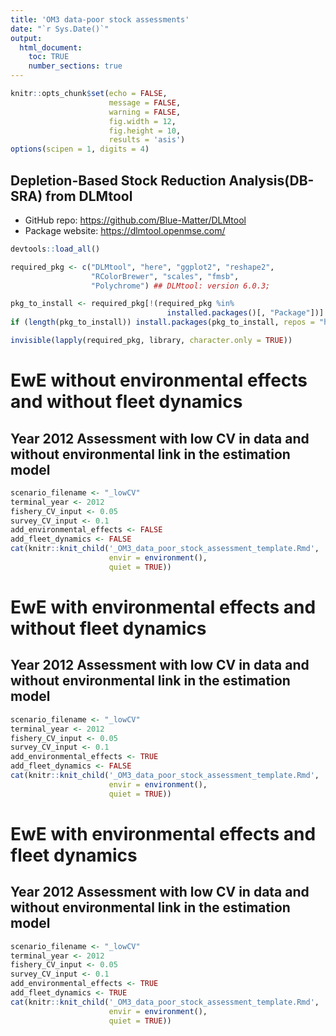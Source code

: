 ```yaml
---
title: 'OM3 data-poor stock assessments'
date: "`r Sys.Date()`"
output: 
  html_document:
    toc: TRUE
    number_sections: true
---
```


```r
knitr::opts_chunk$set(echo = FALSE, 
                      message = FALSE,
                      warning = FALSE,
                      fig.width = 12,
                      fig.height = 10,
                      results = 'asis')
options(scipen = 1, digits = 4)
```

## Depletion-Based Stock Reduction Analysis(DB-SRA) from DLMtool

- GitHub repo: <https://github.com/Blue-Matter/DLMtool>
- Package website: <https://dlmtool.openmse.com/>

```r
devtools::load_all()

required_pkg <- c("DLMtool", "here", "ggplot2", "reshape2",
                  "RColorBrewer", "scales", "fmsb", 
                  "Polychrome") ## DLMtool: version 6.0.3; 

pkg_to_install <- required_pkg[!(required_pkg %in%
                                   installed.packages()[, "Package"])]
if (length(pkg_to_install)) install.packages(pkg_to_install, repos = "http://cran.us.r-project.org")

invisible(lapply(required_pkg, library, character.only = TRUE))
```
# EwE without environmental effects and without fleet dynamics
<!-- ## Year 1996 Assessment with low CV in data and without environmental link in the estimation model -->

<!-- ```{r} -->
<!-- scenario_filename <- "_lowCV" -->
<!-- terminal_year <- 1996 -->
<!-- fishery_CV_input <- 0.05 -->
<!-- survey_CV_input <- 0.1 -->
<!-- add_environmental_effects <- FALSE -->
<!-- add_fleet_dynamics <- FALSE -->
<!-- cat(knitr::knit_child('_OM3_data_poor_stock_assessment_template.Rmd', -->
<!--                       envir = environment(), -->
<!--                       quiet = TRUE)) -->
<!-- ``` -->

<!-- ## Year 1997 Assessment with low CV in data and without environmental link in the estimation model -->

<!-- ```{r} -->
<!-- scenario_filename <- "_lowCV" -->
<!-- terminal_year <- 1997 -->
<!-- fishery_CV_input <- 0.05 -->
<!-- survey_CV_input <- 0.1 -->
<!-- add_environmental_effects <- FALSE -->
<!-- add_fleet_dynamics <- FALSE -->
<!-- cat(knitr::knit_child('_OM3_data_poor_stock_assessment_template.Rmd', -->
<!--                       envir = environment(), -->
<!--                       quiet = TRUE)) -->
<!-- ``` -->

<!-- ## Year 2004 Assessment with low CV in data and without environmental link in the estimation model -->

<!-- ```{r} -->
<!-- scenario_filename <- "_lowCV" -->
<!-- terminal_year <- 2004 -->
<!-- fishery_CV_input <- 0.05 -->
<!-- survey_CV_input <- 0.1 -->
<!-- add_environmental_effects <- FALSE -->
<!-- add_fleet_dynamics <- FALSE -->
<!-- cat(knitr::knit_child('_OM3_data_poor_stock_assessment_template.Rmd', -->
<!--                       envir = environment(), -->
<!--                       quiet = TRUE)) -->
<!-- ``` -->

<!-- ## Year 2007 Assessment with low CV in data and without environmental link in the estimation model -->

<!-- ```{r} -->
<!-- scenario_filename <- "_lowCV" -->
<!-- terminal_year <- 2007 -->
<!-- fishery_CV_input <- 0.05 -->
<!-- survey_CV_input <- 0.1 -->
<!-- add_environmental_effects <- FALSE -->
<!-- add_fleet_dynamics <- FALSE -->
<!-- cat(knitr::knit_child('_OM3_data_poor_stock_assessment_template.Rmd', -->
<!--                       envir = environment(), -->
<!--                       quiet = TRUE)) -->
<!-- ``` -->

## Year 2012 Assessment with low CV in data and without environmental link in the estimation model

```r
scenario_filename <- "_lowCV"
terminal_year <- 2012
fishery_CV_input <- 0.05
survey_CV_input <- 0.1
add_environmental_effects <- FALSE
add_fleet_dynamics <- FALSE
cat(knitr::knit_child('_OM3_data_poor_stock_assessment_template.Rmd',
                      envir = environment(),
                      quiet = TRUE))
```

<!-- ## Year 1996 Assessment with high CV in data and without environmental link in the estimation model -->

<!-- ```{r} -->
<!-- scenario_filename <- "_highCV" -->
<!-- terminal_year <- 1996 -->
<!-- fishery_CV_input <- 0.2 -->
<!-- survey_CV_input <- 0.5 -->
<!-- add_environmental_effects <- FALSE -->
<!-- add_fleet_dynamics <- FALSE -->
<!-- cat(knitr::knit_child('_OM3_data_poor_stock_assessment_template.Rmd', -->
<!--                       envir = environment(), -->
<!--                       quiet = TRUE)) -->
<!-- ``` -->

<!-- ## Year 1997 Assessment with high CV in data and without environmental link in the estimation model -->

<!-- ```{r} -->
<!-- scenario_filename <- "_highCV" -->
<!-- terminal_year <- 1997 -->
<!-- fishery_CV_input <- 0.2 -->
<!-- survey_CV_input <- 0.5 -->
<!-- add_environmental_effects <- FALSE -->
<!-- add_fleet_dynamics <- FALSE -->
<!-- cat(knitr::knit_child('_OM3_data_poor_stock_assessment_template.Rmd', -->
<!--                       envir = environment(), -->
<!--                       quiet = TRUE)) -->
<!-- ``` -->

<!-- ## Year 2004 Assessment with high CV in data and without environmental link in the estimation model -->

<!-- ```{r} -->
<!-- scenario_filename <- "_highCV" -->
<!-- terminal_year <- 2004 -->
<!-- fishery_CV_input <- 0.2 -->
<!-- survey_CV_input <- 0.5 -->
<!-- add_environmental_effects <- FALSE -->
<!-- add_fleet_dynamics <- FALSE -->
<!-- cat(knitr::knit_child('_OM3_data_poor_stock_assessment_template.Rmd', -->
<!--                       envir = environment(), -->
<!--                       quiet = TRUE)) -->
<!-- ``` -->

<!-- ## Year 2007 Assessment with high CV in data and without environmental link in the estimation model -->

<!-- ```{r} -->
<!-- scenario_filename <- "_highCV" -->
<!-- terminal_year <- 2007 -->
<!-- fishery_CV_input <- 0.2 -->
<!-- survey_CV_input <- 0.5 -->
<!-- add_environmental_effects <- FALSE -->
<!-- add_fleet_dynamics <- FALSE -->
<!-- cat(knitr::knit_child('_OM3_data_poor_stock_assessment_template.Rmd', -->
<!--                       envir = environment(), -->
<!--                       quiet = TRUE)) -->
<!-- ``` -->

<!-- ## Year 2012 Assessment with high CV in data and without environmental link in the estimation model -->

<!-- ```{r} -->
<!-- scenario_filename <- "_highCV" -->
<!-- terminal_year <- 2012 -->
<!-- fishery_CV_input <- 0.2 -->
<!-- survey_CV_input <- 0.5 -->
<!-- add_environmental_effects <- FALSE -->
<!-- add_fleet_dynamics <- FALSE -->
<!-- cat(knitr::knit_child('_OM3_data_poor_stock_assessment_template.Rmd', -->
<!--                       envir = environment(), -->
<!--                       quiet = TRUE)) -->
<!-- ``` -->

# EwE with environmental effects and without fleet dynamics
<!-- ## Year 1996 Assessment with low CV in data and without environmental link in the estimation model -->

<!-- ```{r} -->
<!-- scenario_filename <- "_lowCV" -->
<!-- terminal_year <- 1996 -->
<!-- fishery_CV_input <- 0.05 -->
<!-- survey_CV_input <- 0.1 -->
<!-- add_environmental_effects <- TRUE -->
<!-- add_fleet_dynamics <- FALSE -->
<!-- cat(knitr::knit_child('_OM3_data_poor_stock_assessment_template.Rmd', -->
<!--                       envir = environment(), -->
<!--                       quiet = TRUE)) -->
<!-- ``` -->

<!-- ## Year 1997 Assessment with low CV in data and without environmental link in the estimation model -->

<!-- ```{r} -->
<!-- scenario_filename <- "_lowCV" -->
<!-- terminal_year <- 1997 -->
<!-- fishery_CV_input <- 0.05 -->
<!-- survey_CV_input <- 0.1 -->
<!-- add_environmental_effects <- TRUE -->
<!-- add_fleet_dynamics <- FALSE -->
<!-- cat(knitr::knit_child('_OM3_data_poor_stock_assessment_template.Rmd', -->
<!--                       envir = environment(), -->
<!--                       quiet = TRUE)) -->
<!-- ``` -->

<!-- ## Year 2004 Assessment with low CV in data and without environmental link in the estimation model -->

<!-- ```{r} -->
<!-- scenario_filename <- "_lowCV" -->
<!-- terminal_year <- 2004 -->
<!-- fishery_CV_input <- 0.05 -->
<!-- survey_CV_input <- 0.1 -->
<!-- add_environmental_effects <- TRUE -->
<!-- add_fleet_dynamics <- FALSE -->
<!-- cat(knitr::knit_child('_OM3_data_poor_stock_assessment_template.Rmd', -->
<!--                       envir = environment(), -->
<!--                       quiet = TRUE)) -->
<!-- ``` -->

<!-- ## Year 2007 Assessment with low CV in data and without environmental link in the estimation model -->

<!-- ```{r} -->
<!-- scenario_filename <- "_lowCV" -->
<!-- terminal_year <- 2007 -->
<!-- fishery_CV_input <- 0.05 -->
<!-- survey_CV_input <- 0.1 -->
<!-- add_environmental_effects <- TRUE -->
<!-- add_fleet_dynamics <- FALSE -->
<!-- cat(knitr::knit_child('_OM3_data_poor_stock_assessment_template.Rmd', -->
<!--                       envir = environment(), -->
<!--                       quiet = TRUE)) -->
<!-- ``` -->

## Year 2012 Assessment with low CV in data and without environmental link in the estimation model

```r
scenario_filename <- "_lowCV"
terminal_year <- 2012
fishery_CV_input <- 0.05
survey_CV_input <- 0.1
add_environmental_effects <- TRUE
add_fleet_dynamics <- FALSE
cat(knitr::knit_child('_OM3_data_poor_stock_assessment_template.Rmd',
                      envir = environment(),
                      quiet = TRUE))
```

<!-- ## Year 1996 Assessment with high CV in data and without environmental link in the estimation model -->

<!-- ```{r} -->
<!-- scenario_filename <- "_highCV" -->
<!-- terminal_year <- 1996 -->
<!-- fishery_CV_input <- 0.2 -->
<!-- survey_CV_input <- 0.5 -->
<!-- add_environmental_effects <- TRUE -->
<!-- add_fleet_dynamics <- FALSE -->
<!-- cat(knitr::knit_child('_OM3_data_poor_stock_assessment_template.Rmd', -->
<!--                       envir = environment(), -->
<!--                       quiet = TRUE)) -->
<!-- ``` -->

<!-- ## Year 1997 Assessment with high CV in data and without environmental link in the estimation model -->

<!-- ```{r} -->
<!-- scenario_filename <- "_highCV" -->
<!-- terminal_year <- 1997 -->
<!-- fishery_CV_input <- 0.2 -->
<!-- survey_CV_input <- 0.5 -->
<!-- add_environmental_effects <- TRUE -->
<!-- add_fleet_dynamics <- FALSE -->
<!-- cat(knitr::knit_child('_OM3_data_poor_stock_assessment_template.Rmd', -->
<!--                       envir = environment(), -->
<!--                       quiet = TRUE)) -->
<!-- ``` -->

<!-- ## Year 2004 Assessment with high CV in data and without environmental link in the estimation model -->

<!-- ```{r} -->
<!-- scenario_filename <- "_highCV" -->
<!-- terminal_year <- 2004 -->
<!-- fishery_CV_input <- 0.2 -->
<!-- survey_CV_input <- 0.5 -->
<!-- add_environmental_effects <- TRUE -->
<!-- add_fleet_dynamics <- FALSE -->
<!-- cat(knitr::knit_child('_OM3_data_poor_stock_assessment_template.Rmd', -->
<!--                       envir = environment(), -->
<!--                       quiet = TRUE)) -->
<!-- ``` -->

<!-- ## Year 2007 Assessment with high CV in data and without environmental link in the estimation model -->

<!-- ```{r} -->
<!-- scenario_filename <- "_highCV" -->
<!-- terminal_year <- 2007 -->
<!-- fishery_CV_input <- 0.2 -->
<!-- survey_CV_input <- 0.5 -->
<!-- add_environmental_effects <- TRUE -->
<!-- add_fleet_dynamics <- FALSE -->
<!-- cat(knitr::knit_child('_OM3_data_poor_stock_assessment_template.Rmd', -->
<!--                       envir = environment(), -->
<!--                       quiet = TRUE)) -->
<!-- ``` -->

<!-- ## Year 2012 Assessment with high CV in data and without environmental link in the estimation model -->

<!-- ```{r} -->
<!-- scenario_filename <- "_highCV" -->
<!-- terminal_year <- 2012 -->
<!-- fishery_CV_input <- 0.2 -->
<!-- survey_CV_input <- 0.5 -->
<!-- add_environmental_effects <- TRUE -->
<!-- add_fleet_dynamics <- FALSE -->
<!-- cat(knitr::knit_child('_OM3_data_poor_stock_assessment_template.Rmd', -->
<!--                       envir = environment(), -->
<!--                       quiet = TRUE)) -->
<!-- ``` -->

# EwE with environmental effects and fleet dynamics
<!-- ## Year 1996 Assessment with low CV in data and without environmental link in the estimation model -->

<!-- ```{r} -->
<!-- terminal_year <- 1996 -->
<!-- fishery_CV_input <- 0.05 -->
<!-- survey_CV_input <- 0.1 -->
<!-- add_environmental_effects <- TRUE -->
<!-- add_fleet_dynamics <- TRUE -->
<!-- cat(knitr::knit_child('_OM3_data_poor_stock_assessment_template.Rmd', -->
<!--                       envir = environment(), -->
<!--                       quiet = TRUE)) -->
<!-- ``` -->

<!-- ## Year 1997 Assessment with low CV in data and without environmental link in the estimation model -->

<!-- ```{r} -->
<!-- scenario_filename <- "_lowCV" -->
<!-- terminal_year <- 1997 -->
<!-- fishery_CV_input <- 0.05 -->
<!-- survey_CV_input <- 0.1 -->
<!-- add_environmental_effects <- TRUE -->
<!-- add_fleet_dynamics <- TRUE -->
<!-- cat(knitr::knit_child('_OM3_data_poor_stock_assessment_template.Rmd', -->
<!--                       envir = environment(), -->
<!--                       quiet = TRUE)) -->
<!-- ``` -->

<!-- ## Year 2004 Assessment with low CV in data and without environmental link in the estimation model -->

<!-- ```{r} -->
<!-- scenario_filename <- "_lowCV" -->
<!-- terminal_year <- 2004 -->
<!-- fishery_CV_input <- 0.05 -->
<!-- survey_CV_input <- 0.1 -->
<!-- add_environmental_effects <- TRUE -->
<!-- add_fleet_dynamics <- TRUE -->
<!-- cat(knitr::knit_child('_OM3_data_poor_stock_assessment_template.Rmd', -->
<!--                       envir = environment(), -->
<!--                       quiet = TRUE)) -->
<!-- ``` -->

<!-- ## Year 2007 Assessment with low CV in data and without environmental link in the estimation model -->

<!-- ```{r} -->
<!-- scenario_filename <- "_lowCV" -->
<!-- terminal_year <- 2007 -->
<!-- fishery_CV_input <- 0.05 -->
<!-- survey_CV_input <- 0.1 -->
<!-- add_environmental_effects <- TRUE -->
<!-- add_fleet_dynamics <- TRUE -->
<!-- cat(knitr::knit_child('_OM3_data_poor_stock_assessment_template.Rmd', -->
<!--                       envir = environment(), -->
<!--                       quiet = TRUE)) -->
<!-- ``` -->

## Year 2012 Assessment with low CV in data and without environmental link in the estimation model

```r
scenario_filename <- "_lowCV"
terminal_year <- 2012
fishery_CV_input <- 0.05
survey_CV_input <- 0.1
add_environmental_effects <- TRUE
add_fleet_dynamics <- TRUE
cat(knitr::knit_child('_OM3_data_poor_stock_assessment_template.Rmd',
                      envir = environment(),
                      quiet = TRUE))
```

<!-- ## Year 1996 Assessment with high CV in data and without environmental link in the estimation model -->

<!-- ```{r} -->
<!-- scenario_filename <- "_highCV" -->
<!-- terminal_year <- 1996 -->
<!-- fishery_CV_input <- 0.2 -->
<!-- survey_CV_input <- 0.5 -->
<!-- add_environmental_effects <- TRUE -->
<!-- add_fleet_dynamics <- TRUE -->
<!-- cat(knitr::knit_child('_OM3_data_poor_stock_assessment_template.Rmd', -->
<!--                       envir = environment(), -->
<!--                       quiet = TRUE)) -->
<!-- ``` -->

<!-- ## Year 1997 Assessment with high CV in data and without environmental link in the estimation model -->

<!-- ```{r} -->
<!-- scenario_filename <- "_highCV" -->
<!-- terminal_year <- 1997 -->
<!-- fishery_CV_input <- 0.2 -->
<!-- survey_CV_input <- 0.5 -->
<!-- add_environmental_effects <- TRUE -->
<!-- add_fleet_dynamics <- TRUE -->
<!-- cat(knitr::knit_child('_OM3_data_poor_stock_assessment_template.Rmd', -->
<!--                       envir = environment(), -->
<!--                       quiet = TRUE)) -->
<!-- ``` -->

<!-- ## Year 2004 Assessment with high CV in data and without environmental link in the estimation model -->

<!-- ```{r} -->
<!-- scenario_filename <- "_highCV" -->
<!-- terminal_year <- 2004 -->
<!-- fishery_CV_input <- 0.2 -->
<!-- survey_CV_input <- 0.5 -->
<!-- add_environmental_effects <- TRUE -->
<!-- add_fleet_dynamics <- TRUE -->
<!-- cat(knitr::knit_child('_OM3_data_poor_stock_assessment_template.Rmd', -->
<!--                       envir = environment(), -->
<!--                       quiet = TRUE)) -->
<!-- ``` -->

<!-- ## Year 2007 Assessment with high CV in data and without environmental link in the estimation model -->

<!-- ```{r} -->
<!-- scenario_filename <- "_highCV" -->
<!-- terminal_year <- 2007 -->
<!-- fishery_CV_input <- 0.2 -->
<!-- survey_CV_input <- 0.5 -->
<!-- add_environmental_effects <- TRUE -->
<!-- add_fleet_dynamics <- TRUE -->
<!-- cat(knitr::knit_child('_OM3_data_poor_stock_assessment_template.Rmd', -->
<!--                       envir = environment(), -->
<!--                       quiet = TRUE)) -->
<!-- ``` -->

<!-- ## Year 2012 Assessment with high CV in data and without environmental link in the estimation model -->

<!-- ```{r} -->
<!-- scenario_filename <- "_highCV" -->
<!-- terminal_year <- 2012 -->
<!-- fishery_CV_input <- 0.2 -->
<!-- survey_CV_input <- 0.5 -->
<!-- add_environmental_effects <- TRUE -->
<!-- add_fleet_dynamics <- TRUE -->
<!-- cat(knitr::knit_child('_OM3_data_poor_stock_assessment_template.Rmd', -->
<!--                       envir = environment(), -->
<!--                       quiet = TRUE)) -->
<!-- ``` -->
